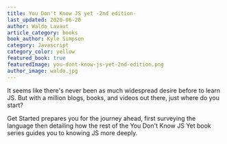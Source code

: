 ```yaml
---
title: You Don't Know JS yet -2nd edition-
last_updated: 2020-06-20
author: Waldo Lavaut
article_category: books
book_author: Kyle Simpson
category: Javascript
category_color: yellow
featured_book: true
featuredImage: you-dont-know-js-yet-2nd-edition.png
author_image: waldo.jpg
---
```


<Whatsup>
It seems like there's never been as much widespread desire before to learn JS. But with a million blogs, books, and videos out there, just where do you start?

Get Started prepares you for the journey ahead, first surveying the language then detailing how the rest of the You Don't Know JS Yet book series guides you to knowing JS more deeply.

</Whatsup>